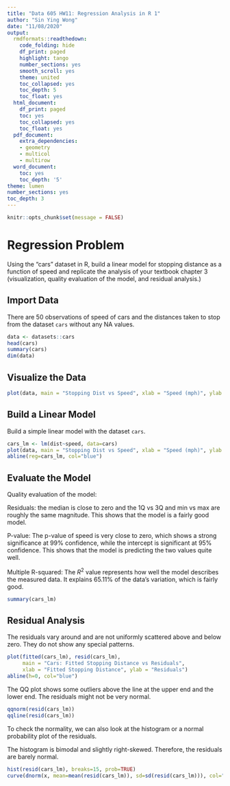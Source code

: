 ---
title: "Data 605 HW11: Regression Analysis in R 1"
author: "Sin Ying Wong"
date: "11/08/2020"
output:
  rmdformats::readthedown:
    code_folding: hide
    df_print: paged
    highlight: tango
    number_sections: yes
    smooth_scroll: yes
    theme: united
    toc_collapsed: yes
    toc_depth: 5
    toc_float: yes
  html_document:
    df_print: paged
    toc: yes
    toc_collapsed: yes
    toc_float: yes
  pdf_document:
    extra_dependencies:
    - geometry
    - multicol
    - multirow
  word_document:
    toc: yes
    toc_depth: '5'
theme: lumen
number_sections: yes
toc_depth: 3
---

```{r setup, include=FALSE}
knitr::opts_chunk$set(message = FALSE)
```

# Regression Problem

Using the “cars” dataset in R, build a linear model for stopping distance as a function of speed and replicate the analysis of your textbook chapter 3 (visualization, quality evaluation of the model, and residual analysis.)

## Import Data

There are 50 observations of speed of cars and the distances taken to stop from the dataset `cars` without any NA values.

```{r import data}
data <- datasets::cars
head(cars)
summary(cars)
dim(data)
```

## Visualize the Data

```{r scatter}
plot(data, main = "Stopping Dist vs Speed", xlab = "Speed (mph)", ylab = "Stopping Distance (ft)")
```

## Build a Linear Model

Build a simple linear model with the dataset `cars`.

```{r lm}
cars_lm <- lm(dist~speed, data=cars)
plot(data, main = "Stopping Dist vs Speed", xlab = "Speed (mph)", ylab = "Stopping Distance (ft)")
abline(reg=cars_lm, col="blue")
```

## Evaluate the Model

Quality evaluation of the model:

Residuals: the median is close to zero and the 1Q vs 3Q and min vs max are roughly the same magnitude. This shows that the model is a fairly good model.

P-value: The p-value of speed is very close to zero, which shows a strong significance at 99% confidence, while the intercept is significant at 95% confidence. This shows that the model is predicting the two values quite well.

Multiple R-squared: The $R^{2}$ value represents how well the model describes the measured data. It explains 65.11% of the data's variation, which is fairly good.

```{r evaluate}
summary(cars_lm)
```

## Residual Analysis

The residuals vary around and are not uniformly scattered above and below zero. They do not show any special patterns.

```{r}
plot(fitted(cars_lm), resid(cars_lm), 
     main = "Cars: Fitted Stopping Distance vs Residuals", 
     xlab = "Fitted Stopping Distance", ylab = "Residuals")
abline(h=0, col="blue")
```

The QQ plot shows some outliers above the line at the upper end and the lower end. The residuals might not be very normal.

```{r}
qqnorm(resid(cars_lm))
qqline(resid(cars_lm))
```

To check the normality, we can also look at the histogram or a normal probability plot of the residuals.

The histogram is bimodal and slightly right-skewed. Therefore, the residuals are barely normal.
```{r}
hist(resid(cars_lm), breaks=15, prob=TRUE)
curve(dnorm(x, mean=mean(resid(cars_lm)), sd=sd(resid(cars_lm))), col="red", add=TRUE)
```
